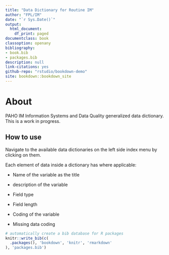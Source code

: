 ```yaml
---
title: "Data Dictionary for Routine IM"
author: "FPL/IM"
date: "`r Sys.Date()`"
output:
  html_document:
    df_print: paged
documentclass: book
classoption: openany
bibliography:
- book.bib
- packages.bib
description: null
link-citations: yes
github-repo: "rstudio/bookdown-demo"
site: bookdown::bookdown_site
---
```


# About

PAHO IM Information Systems and Data Quality generalized data dictionary. This is a work in progress.

## How to use

Navigate to the available data dictionaries on the left side index menu by clicking on them.

Each element of data inside a dictionary has where applicable:

-   Name of the variable as the title

-   description of the variable

-   Field type

-   Field length

-   Coding of the variable

-   Missing data coding

```r
# automatically create a bib database for R packages
knitr::write_bib(c(
  .packages(), 'bookdown', 'knitr', 'rmarkdown'
), 'packages.bib')
```
